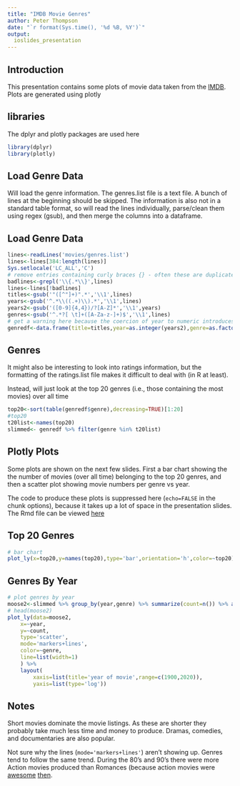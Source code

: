 ```yaml
---
title: "IMDB Movie Genres"
author: Peter Thompson
date: "`r format(Sys.time(), '%d %B, %Y')`"
output:
  ioslides_presentation
---
```

## Introduction

This presentation contains some plots of movie data taken from the [IMDB](http://www.imdb.com/interfaces). Plots are generated using plotly

## libraries
The dplyr and plotly packages are used here

```r
library(dplyr)
library(plotly)
```


## Load Genre Data
Will load the genre information. The genres.list file is a text file. A bunch of lines at the beginning should be skipped. The information is also not in a standard table format, so will read the lines individually, parse/clean them using regex (gsub), and then merge the columns into a dataframe.


## Load Genre Data
```r
lines<-readLines('movies/genres.list')
lines<-lines[384:length(lines)]
Sys.setlocale('LC_ALL','C') 
# remove entries containing curly braces {} - often these are duplicates or movies that were suspended during/before production
badlines<-grepl('\\{.*\\}',lines)
lines<-lines[!badlines]
titles<-gsub('"([^"]+)".*','\\1',lines)
years<-gsub('^.*\\((.+)\\).*','\\1',lines)
years2<-gsub('([0-9]{4,4})/?[A-Z]*','\\1',years)
genres<-gsub('^.*?[ \t]+([A-Za-z-]+)$','\\1',lines)
# get a warning here because the coercion of year to numeric introduces some NAs (this is ok)
genredf<-data.frame(title=titles,year=as.integer(years2),genre=as.factor(genres))
```

## Genres
It might also be interesting to look into ratings information, but the formatting of the ratings.list file makes it difficult to deal with (in R at least).

Instead, will just look at the top 20 genres (i.e., those containing the most movies) over all time

```r
top20<-sort(table(genredf$genre),decreasing=TRUE)[1:20]
#top20
t20list<-names(top20)
slimmed<- genredf %>% filter(genre %in% t20list)
```

## Plotly Plots

Some plots are shown on the next few slides. First a bar chart showing the the number of movies (over all time) belonging to the top 20 genres, and then a scatter plot showing movie numbers per genre vs year.

The code to produce these plots is suppressed here (`echo=FALSE` in the chunk options), because it takes up a lot of space in the presentation slides. The Rmd file can be viewed [here](https://github.com/petethegreat/DataProducts/blob/master/movies.Rmd)


## Top 20 Genres

```r
# bar chart
plot_ly(x=top20,y=names(top20),type='bar',orientation='h',color=~top20)

```

## Genres By Year

```r
# plot genres by year
moose2<-slimmed %>% group_by(year,genre) %>% summarize(count=n()) %>% arrange(genre,year)
# head(moose2)
plot_ly(data=moose2,
    x=~year,
    y=~count,
    type='scatter',
    mode='markers+lines',
    color=~genre,
    line=list(width=1)
    ) %>% 
    layout(
        xaxis=list(title='year of movie',range=c(1900,2020)),
        yaxis=list(type='log'))
```

## Notes 
Short movies dominate the movie listings. As these are shorter they probably take much less time and money to produce. Dramas, comedies, and documentaries are also popular.

Not sure why the lines (`mode='markers+lines'`) aren't showing up. Genres tend to follow the same trend. During the 80's and 90's there were more Action movies produced than Romances (because action movies were [awesome](http://www.imdb.com/title/tt0103064/) [then](http://www.imdb.com/title/tt0112864/).



